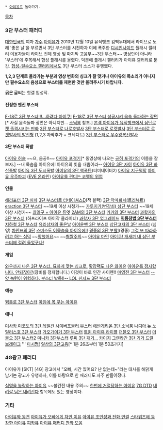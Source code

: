  * [[아이유]]로 돌아가기.

[[목차]]

=== 3단 부스터 패러디 ===
[[대한민국]]의 여자 [[가수]] [[아이유]]가 2010년 12월 10일 뮤직뱅크 컴백무대에서 라이브로 노래 '좋은 날'을 부르면서 3단 부스터를 시전하자 이에 폭주한 [[디시인사이드]] 플래시 갤러리 이용자들이 라이브 전체 영상 및 마지막 고음부~~3단 부스터~~ 영상만이 아니라 '부스터'에 주목해서 합성 플래시를 올렸다. 덕분에 플래시 갤러리가 아이유 갤러리로 둔갑. [[합성-필수요소 갤러리]]에서도 3단 부스터 소스가 유행했다.

'''1,2,3 단계로 올라가는 부분과 영상 변화의 싱크가 잘 맞거나 아이유의 목소리가 아니지만 필수요소의 음성으로 부스터를 재현한 것만 올려주시기 바랍니다.'''

'''굵은 글씨'''는 힛갤 입성작.

==== 진정한 엔진 부스터 ====
[http://gall.dcinside.com/list.php?id=flash&no=232596 F-18로 3단 부스터!!!...하려다 아이쿠!]
[http://gall.dcinside.com/list.php?id=composition_dc&no=121361&page=1&search_pos=-89486&k_type=0100&keyword=%EC%95%84%EC%9D%B4%EC%9C%A0&bbs= F-18로 3단 부스터 성공시켜 음속 돌파하는 장면][* 사실 음속돌파 장면은 아니지만... [[소닉붐]] 참조.]
[http://www.ruliweb.com/ruliboard/read.htm?main=comic&table=guild_mangahot&num=352 본격 아이유가 뮤직뱅크에서 삼단로켓 출격시키는 만화]
[http://gall.dcinside.com/list.php?id=composition_dc&no=121873&page=1&bbs= 3단 부스터로 나로호발사]
[http://crom.bythepeople.kr/attach/1/5451424637.swf 3단 부스터로 로켓발사]
[http://gall.dcinside.com/list.php?id=flash&no=232323&page=1&search_pos=-205233&k_type=0100&keyword=%EC%95%84%EC%9D%B4%EC%9C%A0&bbs= 3단 부스터로 로켓발사의 발전형] (1,2,3 자막추가 + 크레디트)
[http://pds18.egloos.com/pds/201012/09/88/1.swf 3단 부스터로 우주왕복선발사]

==== 3단 부스터 폭발 ====
[http://pds20.egloos.com/pds/201012/11/52/One.swf 아이유 허슬] ~~으, 음공!!~~
[http://tvpot.daum.net/clip/ClipViewByVid.do?vid=DZvmoqHDTRE$ 아이유 포격기][* 동영상에 나오는 [[공허 포격기]]의 이름을 잘 보자.] --내 목숨을 아이유에! 아이유의 빛을 내뿜어라--
[http://gall.dcinside.com/list.php?id=composition_dc&no=121863&page=1&bbs= 아이유 3단 자이]
[http://www.youtube.com/watch?v=6qL9Ss7vphE 아이유 3단 화산폭발]
[http://gall.dcinside.com/list.php?id=flash&no=235481&page=1&search_pos=-208433&k_type=0100&keyword=%EC%95%84%EC%9D%B4%EC%9C%A0&bbs= 아이유 3단 도시폭발]
[http://gall.dcinside.com/list.php?id=composition_dc&no=121261&page=1&search_pos=-89486&k_type=0100&keyword=%EC%95%84%EC%9D%B4%EC%9C%A0&bbs= 아이유의 3단 핵폭탄](터미네이터2)
[http://gall.dcinside.com/list.php?id=flash&no=232413 아이유 지구멸망]
[http://gall.dcinside.com/list.php?id=flash&no=232374 아이유 우주파괴] ([[EVE 온라인]])
[http://gall.dcinside.com/list.php?id=composition_dc&no=121346&page=1&search_pos=-89487&k_type=0100&keyword=%EC%95%84%EC%9D%B4%EC%9C%A0&bbs= 아이유를 견디는 코렐의 위엄]

==== 인물 ====
[http://youtu.be/k29MCzqonLo 해리포터 3단 처치] 
[http://gall.dcinside.com/list.php?id=flash&no=232035 3단 부스터로 터네이셔스D](잭 블랙)
[http://gall.dcinside.com/list.php?id=iu&no=361031&page=2&bbs= 3단 악마퇴치(트리뷰트)]
[http://swfstudy.tistory.com/attachment/cfile2.uf@193E1F354D063D7F034682.swf eraction 3단 부스터] ~~19세 이상 시청가~~
[http://tvpot.daum.net/clip/ClipViewByVid.do?vid=RrSkx8E2IJg$ 가루지기(변강쇠) 삼단 부스터] ~~19세 이상 시청가~~
[http://gall.dcinside.com/list.php?id=flash&no=232025 최일구 + 아이유 듀엣]
[http://gall.dcinside.com/list.php?id=flash&no=232276 2AM의 3단 부스터]
[http://gall.dcinside.com/list.php?id=composition_dc&no=121203&page=1&recommend=1&recommend=1&bbs= 가카의 3단 부스터] 
[http://gall.dcinside.com/list.php?id=composition_dc&no=121138&page=2&bbs= 과학자의 3단 부스터] (하프라이프 아이작 클라이너)
[http://gall.dcinside.com/list.php?id=composition_dc&no=127962&page=1&bbs= 과학자 3단 업그레이드]
'''[http://gall.dcinside.com/list.php?id=composition_dc&no=121381&page=1&bbs= 익룡창법 3단 부스터]'''
[http://gall.dcinside.com/list.php?id=composition_dc&no=121321&page=1&search_pos=-89487&k_type=0100&keyword=3%EB%8B%A8&bbs= 지하철 3단 부스터]
[http://gall.dcinside.com/list.php?id=flash&no=233091&page=1&search_pos=-206033&k_type=0100&keyword=%EC%95%84%EC%9D%B4%EC%9C%A0&bbs= 유리상자의 좋은날]
[http://www.youtube.com/watch?v=lPegon2qYrQ 아이윤맨 3단 부스터]
[http://gall.dcinside.com/composition_dc/121165 삼단고자의 3단 부스터] (심영)
[http://tvpot.daum.net/clip/ClipView.do?clipid=29025529 차인표의 3단]
[http://tvpot.daum.net/clip/ClipView.do?clipid=28990397 스미스도 이목숨을 아이유에!!]
[http://gall.dcinside.com/list.php?id=composition_dc&no=121838&page=1&bbs= 경종의 3단 부왘!](경종)
[http://4camel.net/xe/?mid=dogdrip&document_srl=809967 그걸 또 따라하려고 하는 십덕] ~~[[망했어요]]~~ ~~[[혐짤]]주의~~
[http://gall.dcinside.com/list.php?id=flash&no=235480&page=1&search_pos=-208433&k_type=0100&keyword=%EC%95%84%EC%9D%B4%EC%9C%A0&bbs= 아이유 마인]
[http://gall.dcinside.com/list.php?id=composition_dc&no=121228&page=1&search_pos=-89548&k_type=0100&keyword=%EB%AD%94%EA%B0%80&bbs= 아이쿠! 개새끼 내 삼단 부스터에 걸려 들었구나!]

==== 게임 ====
[http://tvpot.daum.net/clip/ClipViewByVid.do?vid=A9hAiOAv29w$ 와우까지 나온 3단 부스터. 묘하게 맞는 싱크로.] 
[http://tvpot.daum.net/clip/ClipView.do?clipid=28992610 확장팩도 나온 와이유]
[http://gall.dcinside.com/list.php?id=composition_dc&no=121445&page=1&search_pos=-89486&k_type=0100&keyword=%EC%95%84%EC%9D%B4%EC%9C%A0&bbs= 아이유를 정지합니다. 안되잖아?](장비를 정지합니다.) 이것이 바로 인간 사이렌!!
[http://hoochie.tistory.com/321 마영전 3단 부스터]
[http://www.youtube.com/watch?feature=player_embedded&v=0n_F_rdFztQ --앗 녹턴이 위험하다. 부스터 발동!!-- LOL 신지드 3단 부스터]

==== 예능 ====
[http://gall.dcinside.com/list.php?id=flash&no=231922 뜀틀로 3단 부스터]
[http://gall.dcinside.com/list.php?id=composition_dc&no=121161&page=2&search_pos=-89486&k_type=0100&keyword=%EC%95%84%EC%9D%B4%EC%9C%A0&bbs= 아침에 목 푸는 아이유]

==== 애니 ====
[http://gall.dcinside.com/list.php?id=anigallers&page=&keyword=&no=158380 미사카 미코토의 3단 레일건]
[http://cfile9.uf.tistory.com/media/162291394D020C0E4E523F 사이버포뮬러 부스터]
[http://gall.dcinside.com/list.php?id=flash&no=232476 에반게리온 3단 소닉붐]
[http://cfile8.uf.tistory.com/media/175329154D03845A1E360A 나디아 뉴 노틸러스호 3단 부스터]
[http://cfile10.uf.tistory.com/media/16758E314D02211039135F 가오가이거 3단 부스터]
[http://www.ruliweb.com/ruliboard/read.htm?main=sdgundam&table=gr_sdg_free&num=2510 트윈 아이유 라이플]
[http://www.youtube.com/watch?v=FKJriMXwYKw&feature=player_embedded 더블오 3단 부스터]
[http://web2.ruliweb.com/ruliboard/read.htm?main=hb&table=cmu_yu02&left=j&find=subject&ftext=%B4%F5%BA%ED&db=2&flimit=689939&maxnum=699939&num=684977 더블오 3단 부스터2]
[http://tvpot.daum.net/clip/ClipView.do?clipid=28979227 미니카 3단부스터]
[http://www.youtube.com/watch?v=heARlpSf6qQ&feature=player_embedded 루피 3단 패기...]
[http://www.youtube.com/watch?v=D7VfXz8X4q0 카이지]
[http://www.youtube.com/watch?v=LJHc0Qy0koo 그렌라간 3단 기가 드릴 브레이크]
'''
[http://www.playxp.com/community/funny/view.php?article_id=2448627 마시쩡!]
[http://tvple.com/148874 일상의 3단고음][* 1분 26초부터 1분 50초까지]
=== 4G광고 패러디 ===
아이유가 [SKT] [4G] 광고에서 "오빠, 시간 있어요? 난 없는데~"라는 대사를 해맑게 남기는 광고가 유행하자, 이를 바탕으로 한 패러디도 자주 만들어졌다.

[http://gall.dcinside.com/list.php?id=composition_dc&no=150582&page=1 심영을 농락하는 아이유] ~~불건전 내용 주의~~
[http://gall.dcinside.com/list.php?id=composition_dc&no=150551&page=1 한번에 거절당하는 아이유]
[http://tvpot.daum.net/v/36108653?lu=flvPlayer_out 7G DTD] [[내려갈 팀은 내려간다]] 항목에도 있는 영상이다.

=== 기타 ===
[http://www.netsko.com/490157 아이유와 몽견]
[http://rgrong.net/bbs/view.php?id=100&no=1268 아이유가 오빠에게 차인 이유]
[http://rgrong.net/bbs/view.php?id=100&no=1289 아이유 조인성과 전화 연결]
[http://tvpot.daum.net/clip/ClipView.do?clipid=30000589 스타워즈에 등장한 아이유]
[http://gall.dcinside.com/list.php?id=flash&no=232078&page=2&search_pos=-205233&k_type=0100&keyword=%EC%95%84%EC%9D%B4%EC%9C%A0&bbs= 피카유]
[http://blog.naver.com/PostListByTagName.nhn?blogId=mhch5005&logType=mylog&tagName=%BE%C6%C0%CC%C0%AF 아이유 패러디 만화 모음]
